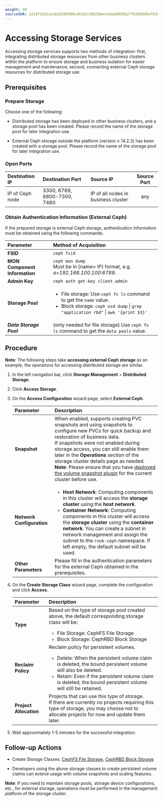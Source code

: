 ```yaml
---
weight: 30
sourceSHA: 2219f163a1eab2d290508c4b182c90258bec6da5885662ffb20b60bef63e155f
---
```


# Accessing Storage Services

Accessing storage services supports two methods of integration: first, integrating distributed storage resources from other business clusters within the platform to ensure storage and business isolation for easier management and maintenance; second, connecting external Ceph storage resources for distributed storage use.

## Prerequisites

### Prepare Storage

Choose one of the following:

- Distributed storage has been deployed in other business clusters, and a storage pool has been created. Please record the name of the storage pool for later integration use.

- External Ceph storage outside the platform (version ≥ 14.2.3) has been created with a storage pool. Please record the name of the storage pool for later integration use.

### Open Ports

| Destination IP  | Destination Port | Source IP                  | Source Port |
| :-------------- | :--------------- | :------------------------- | :----------:|
| IP of Ceph node | 3300, 6789, 6800-7300, 7480      | IP of all nodes in business cluster | any         |

### Obtain Authentication Information (External Ceph)

If the prepared storage is external Ceph storage, authentication information must be obtained using the following commands.

| Parameter                 | Method of Acquisition                                                                                               |
| :------------------------ | :------------------------------------------------------------------------------------------------------------------ |
| **FSID**                  | `ceph fsid`                                                                                                        |
| **MON Component Information** | `ceph mon dump`<br />Must be in \{name= IP\} format, e.g. *a=192.168.100.100:6789*.                                |
| **Admin Key**              | `ceph auth get-key client.admin`                                                                                  |
| **Storage Pool**           | <ul><li>File storage: Use `ceph fs ls` command to get the `name` value.</li><li>Block storage: `ceph osd dump` \| `grep "application rbd"` \| `awk '{print $3}'` </li></ul>|
| ***Data Storage Pool***    | (only needed for file storage) Use `ceph fs ls` command to get the `data pools` value.                                      |

## Procedure

**Note**: The following steps take **accessing external Ceph storage** as an example, the operations for accessing distributed storage are similar.

<Steps>

1. In the left navigation bar, click **Storage Management** > **Distributed Storage**.

2. Click **Access Storage**.

3. On the **Access Configuration** wizard page, select **External Ceph**.

   | Parameter        | Description |
   | :--------------- | :---------- |
   | **Snapshot**     | When enabled, supports creating PVC snapshots and using snapshots to configure new PVCs for quick backup and restoration of business data. <br />If snapshots were not enabled during storage access, you can still enable them later in the **Operations** section of the storage cluster details page as needed. <br />**Note**: Please ensure that you have [deployed the volume snapshot plugin](/configure/storage/functions/snapshot_con.mdx) for the current cluster before use. |
   | **Network Configuration** | <ul><li>**Host Network**: Computing components in this cluster will access the **storage cluster** using the **host network**.</li><li>**Container Network**: Computing components in this cluster will access the **storage cluster** using the **container network**. You can create a subnet in network management and assign the subnet to the `rook-ceph` namespace. If left empty, the default subnet will be used.</li></ul> |
   | **Other Parameters** | Please fill in the authentication parameters for the external Ceph obtained in the prerequisites.                                            |

4. On the **Create Storage Class** wizard page, complete the configuration and click **Access**.

   | Parameter         | Description |
   | :---------------- | :---------- |
   | **Type**          | Based on the type of storage pool created above, the default corresponding storage class will be: <br /><ul><li>File Storage: CephFS File Storage</li><li> Block Storage: CephRBD Block Storage </li></ul>|
   | **Reclaim Policy** | Reclaim policy for persistent volumes. <br /><ul><li> Delete: When the persistent volume claim is deleted, the bound persistent volume will also be deleted.</li><li> Retain: Even if the persistent volume claim is deleted, the bound persistent volume will still be retained.</li></ul>|
   | **Project Allocation** | Projects that can use this type of storage. <br />If there are currently no projects requiring this type of storage, you may choose not to allocate projects for now and update them later.|

5. Wait approximately 1-5 minutes for the successful integration.

</Steps>

## Follow-up Actions

- Create Storage Classes: [CephFS File Storage](/configure/storage/functions/cephfs_storageclass.mdx), [CephRBD Block Storage](/configure/storage/functions/cephrbd_storageclass.mdx)

- Developers using the above storage classes to create persistent volume claims can extend usage with volume snapshots and scaling features.

**Note**: If you need to maintain storage pools, storage device configurations, etc., for external storage, operations must be performed in the management platform of the storage cluster.
